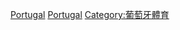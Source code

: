 {{Commonscat|Badminton in Portugal}}

[[Category:各國羽毛球|Portugal]]
[[Category:歐洲羽毛球|Portugal]]
[[Category:葡萄牙體育|Category:葡萄牙體育]]